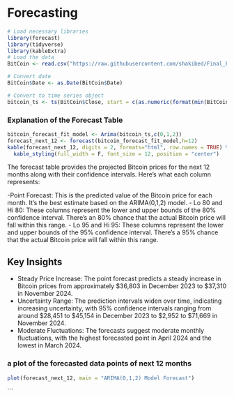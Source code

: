 # Forecasting


```r
# Load necessary libraries
library(forecast)
library(tidyverse)
library(kableExtra)
# Load the data
BitCoin <- read.csv("https://raw.githubusercontent.com/shakibed/Final_Project_Group_04/main/BTC-Monthly.csv", stringsAsFactors = FALSE)

# Convert date
BitCoin$Date <- as.Date(BitCoin$Date)

# Convert to time series object
bitcoin_ts <- ts(BitCoin$Close, start = c(as.numeric(format(min(BitCoin$Date), "%Y")), as.numeric(format(min(BitCoin$Date), "%m"))), frequency = 12)


```



### Explanation of the Forecast Table  

```r
bitcoin_forecast_fit_model <- Arima(bitcoin_ts,c(0,1,2))
forecast_next_12 <- forecast(bitcoin_forecast_fit_model,h=12)
kable(forecast_next_12, digits = 2, formats="html", row.names = TRUE) %>%
  kable_styling(full_width = F, font_size = 12, position = "center")
```


The forecast table provides the projected Bitcoin prices for the next 12 months along with their confidence intervals. Here's what each column represents:


  -Point Forecast: This is the predicted value of the Bitcoin price for each month. It's the best estimate based on the ARIMA(0,1,2) model.
  - Lo 80 and Hi 80: These columns represent the lower and upper bounds of the 80% confidence interval. There's an 80% chance that the actual Bitcoin price will fall within this range.
  - Lo 95 and Hi 95: These columns represent the lower and upper bounds of the 95% confidence interval. There's a 95% chance that the actual Bitcoin price will fall within this range.

## Key Insights
  - Steady Price Increase: The point forecast predicts a steady increase in Bitcoin prices from approximately $36,803 in December 2023 to $37,310 in November 2024.
  - Uncertainty Range: The prediction intervals widen over time, indicating increasing uncertainty, with 95% confidence intervals ranging from around $28,451 to $45,154 in December 2023 to $2,952 to $71,669 in November 2024.
  - Moderate Fluctuations: The forecasts suggest moderate monthly fluctuations, with the highest forecasted point in April 2024 and the lowest in March 2024.

### a plot of the forecasted data points  of next 12 months

```r
plot(forecast_next_12, main = "ARIMA(0,1,2) Model Forecast")
```

```
 

